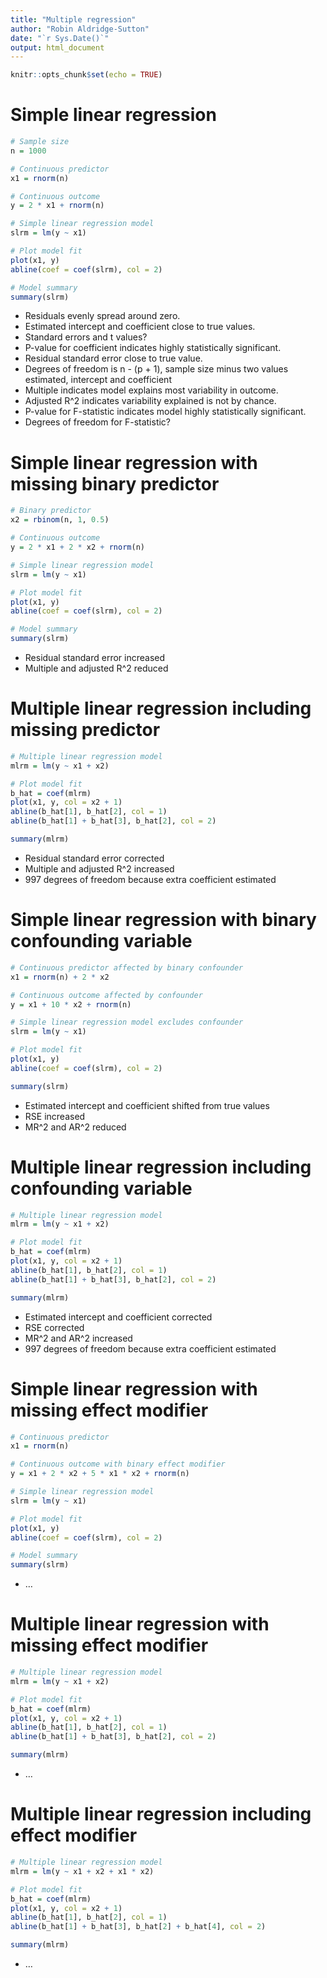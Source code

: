 ```yaml
---
title: "Multiple regression"
author: "Robin Aldridge-Sutton"
date: "`r Sys.Date()`"
output: html_document
---
```


```r
knitr::opts_chunk$set(echo = TRUE)
```

# Simple linear regression

```r
# Sample size
n = 1000

# Continuous predictor
x1 = rnorm(n)

# Continuous outcome
y = 2 * x1 + rnorm(n)

# Simple linear regression model
slrm = lm(y ~ x1)

# Plot model fit
plot(x1, y)
abline(coef = coef(slrm), col = 2)
```

```r
# Model summary
summary(slrm)
```
- Residuals evenly spread around zero.
- Estimated intercept and coefficient close to true values.
- Standard errors and t values?
- P-value for coefficient indicates highly statistically significant.
- Residual standard error close to true value.
- Degrees of freedom is n - (p + 1), sample size minus two values estimated, intercept and coefficient  
- Multiple indicates model explains most variability in outcome.
- Adjusted R^2 indicates variability explained is not by chance.
- P-value for F-statistic indicates model highly statistically significant. 
- Degrees of freedom for F-statistic?

# Simple linear regression with missing binary predictor

```r
# Binary predictor
x2 = rbinom(n, 1, 0.5)

# Continuous outcome
y = 2 * x1 + 2 * x2 + rnorm(n)

# Simple linear regression model
slrm = lm(y ~ x1)

# Plot model fit
plot(x1, y)
abline(coef = coef(slrm), col = 2)
```

```r
# Model summary
summary(slrm)
```
- Residual standard error increased
- Multiple and adjusted R^2 reduced

# Multiple linear regression including missing predictor

```r
# Multiple linear regression model
mlrm = lm(y ~ x1 + x2)

# Plot model fit
b_hat = coef(mlrm)
plot(x1, y, col = x2 + 1)
abline(b_hat[1], b_hat[2], col = 1)
abline(b_hat[1] + b_hat[3], b_hat[2], col = 2)
```

```r
summary(mlrm)
```
- Residual standard error corrected
- Multiple and adjusted R^2 increased
- 997 degrees of freedom because extra coefficient estimated

# Simple linear regression with binary confounding variable

```r
# Continuous predictor affected by binary confounder
x1 = rnorm(n) + 2 * x2

# Continuous outcome affected by confounder
y = x1 + 10 * x2 + rnorm(n)

# Simple linear regression model excludes confounder
slrm = lm(y ~ x1)

# Plot model fit
plot(x1, y)
abline(coef = coef(slrm), col = 2)
```
```r
summary(slrm)
```
- Estimated intercept and coefficient shifted from true values
- RSE increased
- MR^2 and AR^2 reduced

# Multiple linear regression including confounding variable

```r
# Multiple linear regression model
mlrm = lm(y ~ x1 + x2)

# Plot model fit
b_hat = coef(mlrm)
plot(x1, y, col = x2 + 1)
abline(b_hat[1], b_hat[2], col = 1)
abline(b_hat[1] + b_hat[3], b_hat[2], col = 2)
```
```r
summary(mlrm)
```
- Estimated intercept and coefficient corrected
- RSE corrected
- MR^2 and AR^2 increased
- 997 degrees of freedom because extra coefficient estimated

# Simple linear regression with missing effect modifier

```r
# Continuous predictor
x1 = rnorm(n)

# Continuous outcome with binary effect modifier
y = x1 + 2 * x2 + 5 * x1 * x2 + rnorm(n)

# Simple linear regression model
slrm = lm(y ~ x1)

# Plot model fit
plot(x1, y)
abline(coef = coef(slrm), col = 2)
```
```r
# Model summary
summary(slrm)
```
- ...

# Multiple linear regression with missing effect modifier

```r
# Multiple linear regression model
mlrm = lm(y ~ x1 + x2)

# Plot model fit
b_hat = coef(mlrm)
plot(x1, y, col = x2 + 1)
abline(b_hat[1], b_hat[2], col = 1)
abline(b_hat[1] + b_hat[3], b_hat[2], col = 2)
```
```r
summary(mlrm)
```
- ...

# Multiple linear regression including effect modifier

```r
# Multiple linear regression model
mlrm = lm(y ~ x1 + x2 + x1 * x2)

# Plot model fit
b_hat = coef(mlrm)
plot(x1, y, col = x2 + 1)
abline(b_hat[1], b_hat[2], col = 1)
abline(b_hat[1] + b_hat[3], b_hat[2] + b_hat[4], col = 2)
```
```r
summary(mlrm)
```
- ...

